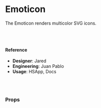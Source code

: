 
<Meta
  title="Components/Elements/Emoticon"
  component={Emoticon}
/>

# Emoticon

The Emoticon renders multicolor SVG icons.

<Preview>
  <Story name="default">
    <div>
      <Emoticon
        name="reaction-happy"
      />
      <br/>
      <Emoticon
        name="reaction-sad"
      />
      <br/>
      <Emoticon
        name="reaction-okay"
      />
    </div>
  </Story>
</Preview>

#### Reference

- **Designer**: Jared
- **Engineering**: Juan Pablo
- **Usage**: HSApp, Docs

<br />
<br />

### Props

<Props of={Emoticon} />

